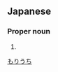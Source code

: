 ==Japanese==
{{ja-kanjitab|森|内}}

===Proper noun===
{{ja-pos|proper|もりうち}}

# {{surname|lang=ja}}

[[Category:Japanese surnames|もりうち]]